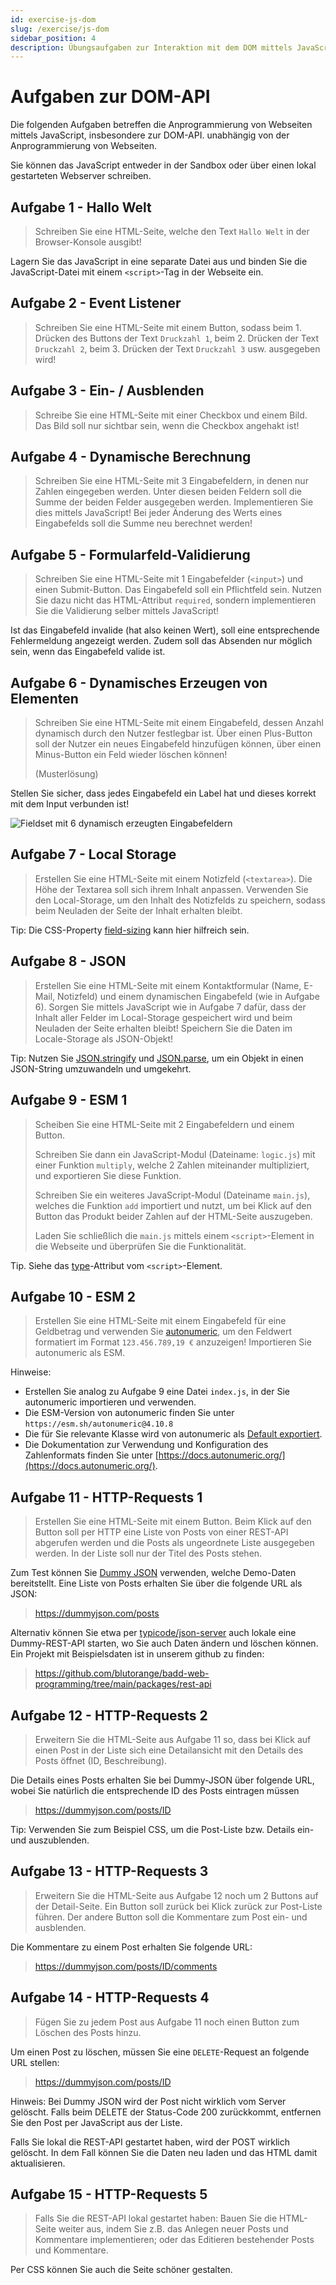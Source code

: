 ```yaml
---
id: exercise-js-dom
slug: /exercise/js-dom
sidebar_position: 4
description: Übungsaufgaben zur Interaktion mit dem DOM mittels JavaScript
---
```



# Aufgaben zur DOM-API

Die folgenden Aufgaben betreffen die Anprogrammierung von Webseiten mittels JavaScript,
insbesondere zur DOM-API. 
unabhängig von der Anprogrammierung von Webseiten.

Sie können das JavaScript entweder in der Sandbox oder über einen lokal gestarteten
Webserver schreiben.  

## Aufgabe 1 - Hallo Welt

> Schreiben Sie eine HTML-Seite, welche den Text `Hallo Welt` in der Browser-Konsole
> ausgibt!

Lagern Sie das JavaScript in eine separate Datei aus und binden Sie die
JavaScript-Datei mit einem `<script>`-Tag in der Webseite ein.

## Aufgabe 2 - Event Listener

> Schreiben Sie eine HTML-Seite mit einem Button, sodass beim 1. Drücken des Buttons
> der Text `Druckzahl 1`, beim 2. Drücken der Text `Druckzahl 2`, beim 3. Drücken
> der Text `Druckzahl 3` usw. ausgegeben wird!

## Aufgabe 3 - Ein- / Ausblenden

> Schreibe Sie eine HTML-Seite mit einer Checkbox und einem Bild. Das Bild
> soll nur sichtbar sein, wenn die Checkbox angehakt ist!

## Aufgabe 4 - Dynamische Berechnung

> Schreiben Sie eine HTML-Seite mit 3 Eingabefeldern, in denen nur Zahlen eingegeben werden.
> Unter diesen beiden Feldern soll die Summe der beiden Felder ausgegeben werden.
> Implementieren Sie dies mittels JavaScript! Bei jeder Änderung des Werts eines
> Eingabefelds soll die Summe neu berechnet werden!

## Aufgabe 5 - Formularfeld-Validierung

> Schreiben Sie eine HTML-Seite mit 1 Eingabefelder (`<input>`) und einen Submit-Button.
> Das Eingabefeld soll ein Pflichtfeld sein. Nutzen Sie dazu nicht das HTML-Attribut
> `required`, sondern implementieren Sie die Validierung selber mittels JavaScript!

Ist das Eingabefeld invalide (hat also keinen Wert), soll eine entsprechende Fehlermeldung
angezeigt werden. Zudem soll das Absenden nur möglich sein, wenn das Eingabefeld
valide ist.

## Aufgabe 6 - Dynamisches Erzeugen von Elementen

> Schreiben Sie eine HTML-Seite mit einem Eingabefeld, dessen Anzahl dynamisch
> durch den Nutzer festlegbar ist. Über einen Plus-Button soll der Nutzer
> ein neues Eingabefeld hinzufügen können, über einen Minus-Button ein Feld
> wieder löschen können!
>
> <Link to="/sandbox?snippet=exercise/dyn-inputs" target="_blank" rel="noopener noreferrer">(Musterlösung)</Link>

Stellen Sie sicher, dass jedes Eingabefeld ein Label hat und dieses korrekt
mit dem Input verbunden ist!

![Fieldset mit 6 dynamisch erzeugten Eingabefeldern](/img/exercise/dyn-inputs.png)

## Aufgabe 7 - Local Storage

> Erstellen Sie eine HTML-Seite mit einem Notizfeld (`<textarea>`). Die Höhe
> der Textarea soll sich ihrem Inhalt anpassen. Verwenden Sie den Local-Storage,
> um den Inhalt des Notizfelds zu speichern, sodass beim Neuladen der Seite
> der Inhalt erhalten bleibt.

Tip: Die CSS-Property [field-sizing](https://developer.mozilla.org/en-US/docs/Web/CSS/field-sizing)
kann hier hilfreich sein.

## Aufgabe 8 - JSON

> Erstellen Sie eine HTML-Seite mit einem Kontaktformular (Name, E-Mail, Notizfeld)
> und einem dynamischen Eingabefeld (wie in Aufgabe 6). Sorgen Sie mittels JavaScript
> wie in Aufgabe 7 dafür, dass der Inhalt aller Felder im Local-Storage gespeichert
> wird und beim Neuladen der Seite erhalten bleibt! Speichern Sie die Daten im Locale-Storage
> als JSON-Objekt!

Tip: Nutzen Sie [JSON.stringify](https://developer.mozilla.org/en-US/docs/Web/JavaScript/Reference/Global_Objects/JSON/stringify)
und [JSON.parse](https://developer.mozilla.org/en-US/docs/Web/JavaScript/Reference/Global_Objects/JSON/parse),
um ein Objekt in einen JSON-String umzuwandeln und umgekehrt.

## Aufgabe 9 - ESM 1

> Scheiben Sie eine HTML-Seite mit 2 Eingabefeldern und einem Button.
> 
> Schreiben Sie dann ein JavaScript-Modul (Dateiname: `logic.js`) mit einer Funktion
> `multiply`, welche 2 Zahlen miteinander multipliziert, und exportieren Sie diese Funktion.
>
> Schreiben Sie ein weiteres JavaScript-Modul (Dateiname `main.js`), welches
> die Funktion `add` importiert und nutzt, um bei Klick auf den Button das
> Produkt beider Zahlen auf der HTML-Seite auszugeben.
>
> Laden Sie schließlich die `main.js` mittels einem `<script>`-Element in die
> Webseite und überprüfen Sie die Funktionalität.

Tip. Siehe das [type](https://developer.mozilla.org/en-US/docs/Web/HTML/Reference/Elements/script/type)-Attribut vom `<script>`-Element.

## Aufgabe 10 - ESM 2

> Erstellen Sie eine HTML-Seite mit einem Eingabefeld für eine Geldbetrag und
> verwenden Sie [autonumeric](https://autonumeric.org/), um den Feldwert
> formatiert im Format `123.456.789,19 €` anzuzeigen! Importieren Sie autonumeric als ESM.

Hinweise:

- Erstellen Sie analog zu Aufgabe 9 eine Datei `index.js`, in der Sie autonumeric importieren und verwenden.
- Die ESM-Version von autonumeric finden Sie unter `https://esm.sh/autonumeric@4.10.8`
- Die für Sie relevante Klasse wird von autonumeric als [Default exportiert](https://developer.mozilla.org/en-US/docs/Web/JavaScript/Reference/Statements/import#default_import).
- Die Dokumentation zur Verwendung und Konfiguration des Zahlenformats
  finden Sie unter [https://docs.autonumeric.org/](https://docs.autonumeric.org/).

## Aufgabe 11 - HTTP-Requests 1

> Erstellen Sie eine HTML-Seite mit einem Button. Beim Klick auf den Button
> soll per HTTP eine Liste von Posts von einer REST-API abgerufen werden und
> die Posts als ungeordnete Liste ausgegeben werden. In der Liste soll nur
> der Titel des Posts stehen.

Zum Test können Sie [Dummy JSON](https://dummyjson.com) verwenden,
welche Demo-Daten bereitstellt. Eine Liste von Posts erhalten Sie über die folgende
URL als JSON:

> https://dummyjson.com/posts

Alternativ können Sie etwa per [typicode/json-server](https://github.com/typicode/json-server)
auch lokale eine Dummy-REST-API starten, wo Sie auch Daten ändern und löschen können.
Ein Projekt mit Beispielsdaten ist in unserem github zu finden:

> https://github.com/blutorange/badd-web-programming/tree/main/packages/rest-api

## Aufgabe 12 - HTTP-Requests 2

> Erweitern Sie die HTML-Seite aus Aufgabe 11 so, dass bei Klick auf einen Post
> in der Liste sich eine Detailansicht mit den Details des Posts öffnet (ID, Beschreibung).

Die Details eines Posts erhalten Sie bei Dummy-JSON über folgende URL, wobei
Sie natürlich die entsprechende ID des Posts eintragen müssen

> https://dummyjson.com/posts/ID

Tip: Verwenden Sie zum Beispiel CSS, um die Post-Liste bzw. Details ein- und auszublenden.

## Aufgabe 13 - HTTP-Requests 3

> Erweitern Sie die HTML-Seite aus Aufgabe 12 noch um 2 Buttons auf der Detail-Seite.
> Ein Button soll zurück bei Klick zurück zur Post-Liste führen. Der andere
> Button soll die Kommentare zum Post ein- und ausblenden.

Die Kommentare zu einem Post erhalten Sie folgende URL:

> https://dummyjson.com/posts/ID/comments

## Aufgabe 14 - HTTP-Requests 4

> Fügen Sie zu jedem Post aus Aufgabe 11 noch einen Button zum Löschen des Posts hinzu.

Um einen Post zu löschen, müssen Sie eine `DELETE`-Request an folgende URL stellen:

> https://dummyjson.com/posts/ID

Hinweis: Bei Dummy JSON wird der Post nicht wirklich vom Server gelöscht. Falls
beim DELETE der Status-Code 200 zurückkommt, entfernen Sie den Post per JavaScript
aus der Liste. 

Falls Sie lokal die REST-API gestartet haben, wird der POST wirklich gelöscht.
In dem Fall können Sie die Daten neu laden und das HTML damit aktualisieren. 

## Aufgabe 15 - HTTP-Requests 5

> Falls Sie die REST-API lokal gestartet haben: Bauen Sie die HTML-Seite weiter
> aus, indem Sie z.B. das Anlegen neuer Posts und Kommentare implementieren;
> oder das Editieren bestehender Posts und Kommentare.

Per CSS können Sie auch die Seite schöner gestalten.